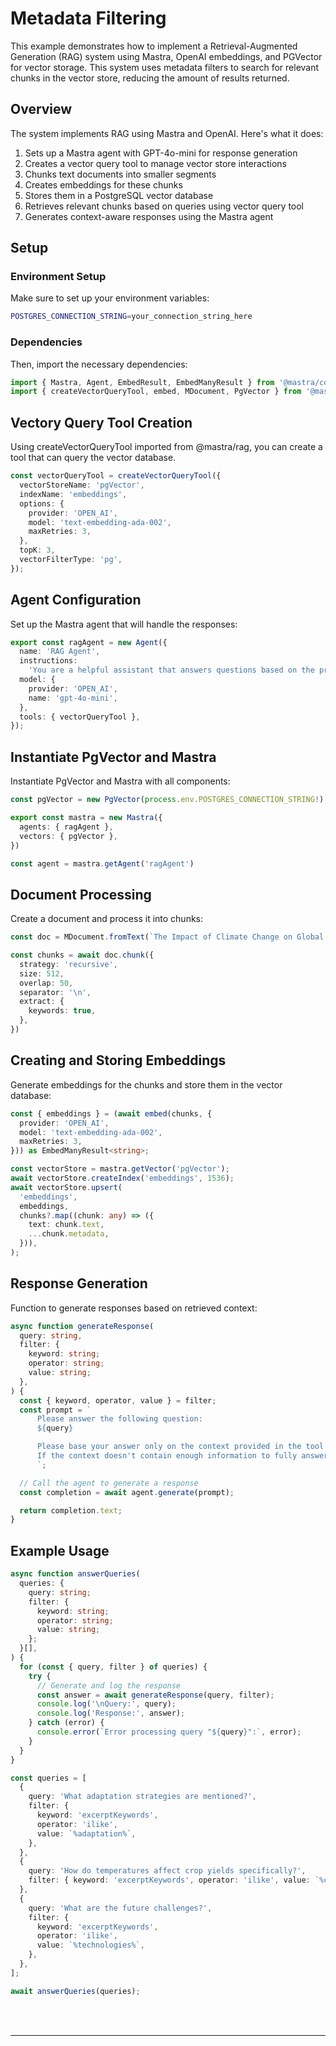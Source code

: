 
# Metadata Filtering

This example demonstrates how to implement a Retrieval-Augmented Generation (RAG) system using Mastra, OpenAI embeddings, and PGVector for vector storage.
This system uses metadata filters to search for relevant chunks in the vector store, reducing the amount of results returned.

## Overview

The system implements RAG using Mastra and OpenAI. Here's what it does:
1. Sets up a Mastra agent with GPT-4o-mini for response generation
2. Creates a vector query tool to manage vector store interactions
3. Chunks text documents into smaller segments
4. Creates embeddings for these chunks
5. Stores them in a PostgreSQL vector database
6. Retrieves relevant chunks based on queries using vector query tool
7. Generates context-aware responses using the Mastra agent

## Setup 

### Environment Setup

Make sure to set up your environment variables:

```bash filename=".env"
POSTGRES_CONNECTION_STRING=your_connection_string_here
```

### Dependencies

Then, import the necessary dependencies:

```typescript copy showLineNumbers filename="src/mastra/index.ts"
import { Mastra, Agent, EmbedResult, EmbedManyResult } from '@mastra/core'
import { createVectorQueryTool, embed, MDocument, PgVector } from '@mastra/rag';
```

## Vectory Query Tool Creation
Using createVectorQueryTool imported from @mastra/rag, you can create a tool that can query the vector database.
```typescript copy showLineNumbers{4} filename="src/mastra/index.ts"
const vectorQueryTool = createVectorQueryTool({
  vectorStoreName: 'pgVector',
  indexName: 'embeddings',
  options: {
    provider: 'OPEN_AI',
    model: 'text-embedding-ada-002',
    maxRetries: 3,
  },
  topK: 3,
  vectorFilterType: 'pg',
});
```

## Agent Configuration

Set up the Mastra agent that will handle the responses:

```typescript copy showLineNumbers{16} filename="src/mastra/index.ts"
export const ragAgent = new Agent({
  name: 'RAG Agent',
  instructions:
    'You are a helpful assistant that answers questions based on the provided context. Keep your answers concise and relevant.',
  model: {
    provider: 'OPEN_AI',
    name: 'gpt-4o-mini',
  },
  tools: { vectorQueryTool },
});
```

## Instantiate PgVector and Mastra

Instantiate PgVector and Mastra with all components:

```typescript copy showLineNumbers{27} filename="src/mastra/index.ts"
const pgVector = new PgVector(process.env.POSTGRES_CONNECTION_STRING!);

export const mastra = new Mastra({
  agents: { ragAgent },
  vectors: { pgVector },
})

const agent = mastra.getAgent('ragAgent')
```

## Document Processing

Create a document and process it into chunks:

```typescript copy showLineNumbers{36} filename="src/mastra/index.ts"
const doc = MDocument.fromText(`The Impact of Climate Change on Global Agriculture...`) // Your text here

const chunks = await doc.chunk({
  strategy: 'recursive',
  size: 512,
  overlap: 50,
  separator: '\n',
  extract: {
    keywords: true,
  },
})
```

## Creating and Storing Embeddings

Generate embeddings for the chunks and store them in the vector database:

```typescript copy showLineNumbers{48} filename="src/mastra/index.ts"
const { embeddings } = (await embed(chunks, {
  provider: 'OPEN_AI',
  model: 'text-embedding-ada-002',
  maxRetries: 3,
})) as EmbedManyResult<string>;

const vectorStore = mastra.getVector('pgVector');
await vectorStore.createIndex('embeddings', 1536);
await vectorStore.upsert(
  'embeddings',
  embeddings,
  chunks?.map((chunk: any) => ({
    text: chunk.text,
    ...chunk.metadata,
  })),
);
```

## Response Generation

Function to generate responses based on retrieved context:

```typescript copy showLineNumbers{65} filename="src/mastra/index.ts"
async function generateResponse(
  query: string,
  filter: {
    keyword: string;
    operator: string;
    value: string;
  },
) {
  const { keyword, operator, value } = filter;
  const prompt = `
      Please answer the following question:
      ${query}

      Please base your answer only on the context provided in the tool using this keyword: ${keyword}, this operator: ${operator}, and this value: ${value}.
      If the context doesn't contain enough information to fully answer the question, please state that explicitly.
      `;

  // Call the agent to generate a response
  const completion = await agent.generate(prompt);

  return completion.text;
}
```

## Example Usage

```typescript copy showLineNumbers{87} filename="src/mastra/index.ts"
async function answerQueries(
  queries: {
    query: string;
    filter: {
      keyword: string;
      operator: string;
      value: string;
    };
  }[],
) {
  for (const { query, filter } of queries) {
    try {
      // Generate and log the response
      const answer = await generateResponse(query, filter);
      console.log('\nQuery:', query);
      console.log('Response:', answer);
    } catch (error) {
      console.error(`Error processing query "${query}":`, error);
    }
  }
}

const queries = [
  {
    query: 'What adaptation strategies are mentioned?',
    filter: {
      keyword: 'excerptKeywords',
      operator: 'ilike',
      value: `%adaptation%`,
    },
  },
  {
    query: 'How do temperatures affect crop yields specifically?',
    filter: { keyword: 'excerptKeywords', operator: 'ilike', value: `%crop%` },
  },
  {
    query: 'What are the future challenges?',
    filter: {
      keyword: 'excerptKeywords',
      operator: 'ilike',
      value: `%technologies%`,
    },
  },
];

await answerQueries(queries);
```


<br />
<br />
<hr className="dark:border-[#404040] border-gray-300" />
<br />
<br />
<GithubLink link={'https://github.com/mastra-ai/mastra/blob/main/examples/basics/rag/filter-rag'} />